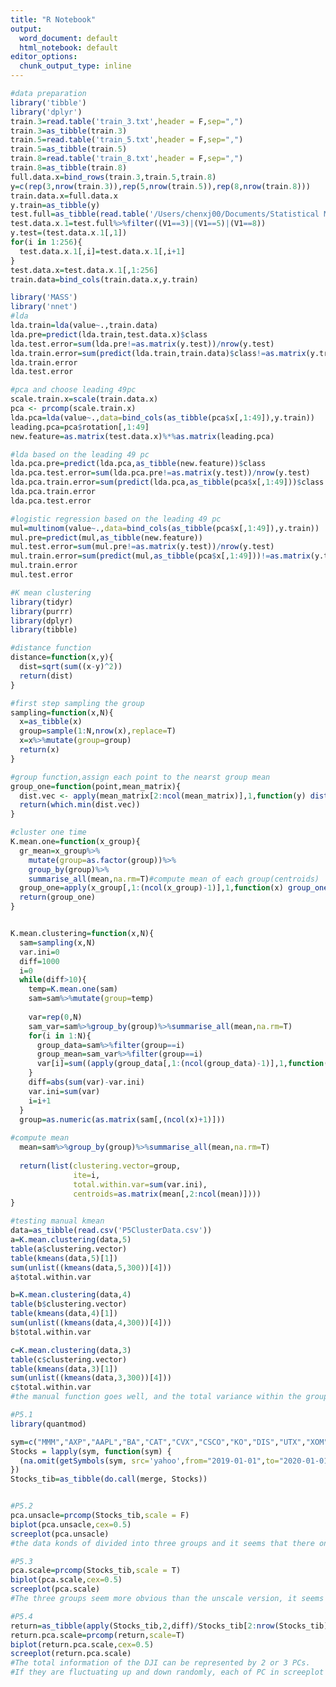 ```yaml
---
title: "R Notebook"
output:
  word_document: default
  html_notebook: default
editor_options:
  chunk_output_type: inline
---
```

```r
#data preparation
library('tibble')
library('dplyr')
train.3=read.table('train_3.txt',header = F,sep=",")
train.3=as_tibble(train.3)
train.5=read.table('train_5.txt',header = F,sep=",")
train.5=as_tibble(train.5)
train.8=read.table('train_8.txt',header = F,sep=",")
train.8=as_tibble(train.8)
full.data.x=bind_rows(train.3,train.5,train.8)
y=c(rep(3,nrow(train.3)),rep(5,nrow(train.5)),rep(8,nrow(train.8)))
train.data.x=full.data.x
y.train=as_tibble(y)
test.full=as_tibble(read.table('/Users/chenxj00/Documents/Statistical Machine Learning/HW2/zip_test.txt',header=FALSE,sep=""))
test.data.x.1=test.full%>%filter((V1==3)|(V1==5)|(V1==8))
y.test=(test.data.x.1[,1])
for(i in 1:256){
  test.data.x.1[,i]=test.data.x.1[,i+1]
}
test.data.x=test.data.x.1[,1:256]
train.data=bind_cols(train.data.x,y.train)
```

```r
library('MASS')
library('nnet')
#lda
lda.train=lda(value~.,train.data)
lda.pre=predict(lda.train,test.data.x)$class
lda.test.error=sum(lda.pre!=as.matrix(y.test))/nrow(y.test)
lda.train.error=sum(predict(lda.train,train.data)$class!=as.matrix(y.train))/nrow(y.train)
lda.train.error
lda.test.error

#pca and choose leading 49pc
scale.train.x=scale(train.data.x)
pca <- prcomp(scale.train.x)
lda.pca=lda(value~.,data=bind_cols(as_tibble(pca$x[,1:49]),y.train))
leading.pca=pca$rotation[,1:49]
new.feature=as.matrix(test.data.x)%*%as.matrix(leading.pca)

#lda based on the leading 49 pc
lda.pca.pre=predict(lda.pca,as_tibble(new.feature))$class
lda.pca.test.error=sum(lda.pca.pre!=as.matrix(y.test))/nrow(y.test)
lda.pca.train.error=sum(predict(lda.pca,as_tibble(pca$x[,1:49]))$class!=as.matrix(y.train))/nrow(y.train)
lda.pca.train.error
lda.pca.test.error

#logistic regression based on the leading 49 pc
mul=multinom(value~.,data=bind_cols(as_tibble(pca$x[,1:49]),y.train))
mul.pre=predict(mul,as_tibble(new.feature))
mul.test.error=sum(mul.pre!=as.matrix(y.test))/nrow(y.test)
mul.train.error=sum(predict(mul,as_tibble(pca$x[,1:49]))!=as.matrix(y.train))/nrow(y.train)
mul.train.error
mul.test.error
```

```r
#K mean clustering
library(tidyr)
library(purrr)
library(dplyr)
library(tibble)

#distance function
distance=function(x,y){
  dist=sqrt(sum((x-y)^2))
  return(dist)
}

#first step sampling the group
sampling=function(x,N){
  x=as_tibble(x)
  group=sample(1:N,nrow(x),replace=T)
  x=x%>%mutate(group=group)
  return(x)
}

#group function,assign each point to the nearst group mean
group_one=function(point,mean_matrix){
  dist.vec <- apply(mean_matrix[2:ncol(mean_matrix)],1,function(y) distance(y,point))
  return(which.min(dist.vec))
}

#cluster one time
K.mean.one=function(x_group){
  gr_mean=x_group%>%
    mutate(group=as.factor(group))%>%
    group_by(group)%>%
    summarise_all(mean,na.rm=T)#compute mean of each group(centroids)
  group_one=apply(x_group[,1:(ncol(x_group)-1)],1,function(x) group_one(x,gr_mean))
  return(group_one)
}


K.mean.clustering=function(x,N){
  sam=sampling(x,N)
  var.ini=0
  diff=1000
  i=0
  while(diff>10){
    temp=K.mean.one(sam)
    sam=sam%>%mutate(group=temp)
    
    var=rep(0,N)
    sam_var=sam%>%group_by(group)%>%summarise_all(mean,na.rm=T)
    for(i in 1:N){
      group_data=sam%>%filter(group==i)
      group_mean=sam_var%>%filter(group==i)
      var[i]=sum((apply(group_data[,1:(ncol(group_data)-1)],1,function(x) distance(x,group_mean[1,2:ncol(group_mean)])))^2)
    }
    diff=abs(sum(var)-var.ini)
    var.ini=sum(var)
    i=i+1
  }
  group=as.numeric(as.matrix(sam[,(ncol(x)+1)]))
  
#compute mean
  mean=sam%>%group_by(group)%>%summarise_all(mean,na.rm=T)
  
  return(list(clustering.vector=group,
              ite=i,
              total.within.var=sum(var.ini),
              centroids=as.matrix(mean[,2:ncol(mean)])))
}
```

```r
#testing manual kmean
data=as_tibble(read.csv('P5ClusterData.csv'))
a=K.mean.clustering(data,5)
table(a$clustering.vector)
table(kmeans(data,5)[1])
sum(unlist((kmeans(data,5,300))[4]))
a$total.within.var

b=K.mean.clustering(data,4)
table(b$clustering.vector)
table(kmeans(data,4)[1])
sum(unlist((kmeans(data,4,300))[4]))
b$total.within.var

c=K.mean.clustering(data,3)
table(c$clustering.vector)
table(kmeans(data,3)[1])
sum(unlist((kmeans(data,3,300))[4]))
c$total.within.var
#the manual function goes well, and the total variance within the groups are very close although the cluters are not the same as "kmeans" function because of randomness in the first step. There are two major drawbacks of the manual function, the first one is that the speed of the function is far lower than that "kmeans". The second one is that sometime the function will cluster the data less than the required number of clusters.
```

```r
#P5.1
library(quantmod)

sym=c("MMM","AXP","AAPL","BA","CAT","CVX","CSCO","KO","DIS","UTX","XOM","WBA","GS","HD","IBM","INTC","JNJ","JPM","MCD","MRK","MSFT","NKE","PFE","TRV","UNH","VZ","V","WMT","WBA")
Stocks = lapply(sym, function(sym) {
  (na.omit(getSymbols(sym, src='yahoo',from="2019-01-01",to="2020-01-01", auto.assign=FALSE))[,4])
})
Stocks_tib=as_tibble(do.call(merge, Stocks))



```
```r
#P5.2
pca.unsacle=prcomp(Stocks_tib,scale = F)
biplot(pca.unsacle,cex=0.5)
screeplot(pca.unsacle)
#the data konds of divided into three groups and it seems that there only one pricipal component is enough
```

```r
#P5.3
pca.scale=prcomp(Stocks_tib,scale = T)
biplot(pca.scale,cex=0.5)
screeplot(pca.scale)
#The three groups seem more obvious than the unscale version, it seems that two to three PCs are reasonable choice
```

```r
#P5.4
return=as_tibble(apply(Stocks_tib,2,diff)/Stocks_tib[2:nrow(Stocks_tib),])
return.pca.scale=prcomp(return,scale=T)
biplot(return.pca.scale,cex=0.5)
screeplot(return.pca.scale)
#The total information of the DJI can be represented by 2 or 3 PCs.
#If they are fluctuating up and down randomly, each of PC in screeplot will have similar value in variance or the PC1 is extremely large than other PCs
```

